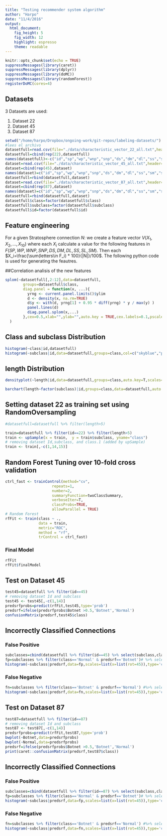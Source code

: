 ```yaml
---
title: "Testing recommender system algorithm"
author: "Harpo"
date: "11/4/2016"
output: 
  html_document: 
    fig_height: 5
    fig_width: 12
    highlight: espresso
    theme: readable
---
```


```r
knitr::opts_chunk$set(echo = TRUE)
suppressMessages(library(caret))
suppressMessages(library(dplyr))
suppressMessages(library(doMC))
suppressMessages(library(randomForest))
registerDoMC(cores=4)
```
## Datasets

3 Datasets are used:

1. Dataset 22
2. Dataset 45
3. Dataset 87

```r
setwd("/home/harpo/Dropbox/ongoing-work/git-repos/labeling-datasets/")
#lees el archivo
datasetfull=read.csv(file="./data/characteristic_vector_22_all.txt",header=F)
datasetfull=cbind(rep(22),datasetfull)
names(datasetfull)<-c("id","sp","wp","wnp","snp","ds","dm","dl","ss","sm","sl","length","class","subclass")
dataset=read.csv(file="./data/characteristic_vector_45_all.txt",header=F)
dataset=cbind(rep(45),dataset)
names(dataset)=c("id","sp","wp","wnp","snp","ds","dm","dl","ss","sm","sl","length","class","subclass")
datasetfull=rbind(datasetfull,dataset)
dataset=read.csv(file="./data/characteristic_vector_87_all.txt",header=F)
dataset=cbind(rep(87),dataset)
names(dataset)=c("id","sp","wp","wnp","snp","ds","dm","dl","ss","sm","sl","length","class","subclass")
datasetfull=rbind(datasetfull,dataset)
datasetfull$class=factor(datasetfull$class)
datasetfull$subclass=factor(datasetfull$subclass)
datasetfull$id=factor(datasetfull$id)
```

## Feature engineering 

For a given Stratosphere connection $N$:
we create a feature vector $V(X_1,X_2,...,X_{10})$ where each $X_i$ calculate a value for the following features in $F(SP,WP,WNP,SNP,DS,DM,DL,SS,SL,SM)$. Then each $X_i=\frac{\sum(letters\in F_i) * 100}{|N|}/100$. The following python code is used for generating the feautres.

##Correlation analisis of the new features

```r
splom(~datasetfull[,2:12],data=datasetfull,
        groups=datasetfull$class,
        diag.panel = function(x, ...){
          yrng <- current.panel.limits()$ylim
          d <- density(x, na.rm=TRUE)
          d$y <- with(d, yrng[1] + 0.95 * diff(yrng) * y / max(y) )
          panel.lines(d)
          diag.panel.splom(x,...)
        },cex=0.5,xlab="",ylab="",auto.key = TRUE,cex.labels=0.1,pscales = 0,alpha=0.5,varname.cex=0.8
  )
```


## Class and subclass Distribution
```r
histogram(~class|id,datasetfull)
histogram(~subclass|id,data=datasetfull,groups=class,col=c("skyblue","pink"),scales=list(x=list(rot=90),cex=0.7),layout=c(1,1),auto.key = F)
```

## length Distribution

```r
densityplot(~length|id,data=datasetfull,groups=class,auto.key=T,scales=list(x=list(rot=45,relation='free',log=10),y=list(relation='free')),layout=c(1,1),breaks=5)

```
```r
barchart(length~factor(subclass)|id,groups=class,data=datasetfull,auto.key=T,scales=list(x=list(rot=90),y=list(relation='free'),cex=0.70),layout=c(1,1))

```


## Setting dataset 22 as training set using RandomOversampling
```r
#datasetfull=datasetfull %>% filter(length>5)

train=datasetfull %>% filter(id==22) %>% filter(length>5)
train <- upSample(x = train,  y = train$subclass, yname="class")     
# removing dataset Id,subclass, and class.1 (added by upSample)
train <- train[,-c(1,14,15)]
```


## Random Forest Tuning over 10-fold cross validation
```r
ctrl_fast <- trainControl(method="cv", 
                     repeats=1,
                     number=2, 
                     summaryFunction=twoClassSummary,
                     verboseIter=T,
                     classProbs=TRUE,
                     allowParallel = TRUE)   
# Random Forest
rfFit <- train(class ~ .,
               data = train,
               metric="ROC",
               method = "rf",
               trControl = ctrl_fast)
```

### Final Model
```r
rfFit
rfFit$finalModel
```

## Test on Dataset 45

```r
test45=datasetfull %>% filter(id==45)
# removing dataset Id and subclass
test45 <- test45[,-c(1,14)]
predsrfprobs=predict(rfFit,test45,type='prob')
predsrf=ifelse(predsrfprobs$Botnet >0.5,'Botnet','Normal')
confusionMatrix(predsrf,test45$class)
```

##  Incorrectly Classified Connections
### False Positive

```r
subclasses=cbind(datasetfull %>% filter(id==45) %>% select(subclass,class),predsrf,predsrfprobs)
fp=subclasses %>% filter(class=='Normal' & predsrf=='Botnet')# %>% select(subclass,Botnet,Normal)
histogram(~subclass|predsrf,data=fp,scales=list(x=list(rot=45)),type='count')
```

### False Negative
```r
fn=subclasses %>% filter(class=='Botnet' & predsrf=='Normal') #%>% select(subclass,Botnet,Normal)
histogram(~subclass|predsrf,data=fn,scales=list(x=list(rot=45)),type='count',col='orange')
```

## Test on Dataset 87
```r
test87=datasetfull %>% filter(id==87)
# removing dataset Id and subclass
test87 <- test87[,-c(1,14)]
predsrfprobs=predict(rfFit,test87,type='prob')
bwplot(~Botnet,data=predsrfprobs)
bwplot(~Normal,data=predsrfprobs)
predsrf=ifelse(predsrfprobs$Botnet >0.5,'Botnet','Normal')
print(caret::confusionMatrix(predsrf,test87$class))

```

##  Incorrectly Classified Connections
### False Positive
```r
subclasses=cbind(datasetfull %>% filter(id==87) %>% select(subclass,class),predsrf,predsrfprobs)
fp=subclasses %>% filter(class=='Normal' & predsrf=='Botnet')# %>% select(subclass,Botnet,Normal)
histogram(~subclass|predsrf,data=fp,scales=list(x=list(rot=45)),type='count')
```

### False Negative
```r
fn=subclasses %>% filter(class=='Botnet' & predsrf=='Normal') #%>% select(subclass,Botnet,Normal)
histogram(~subclass|predsrf,data=fn,scales=list(x=list(rot=45)),type='count',col='orange')
```